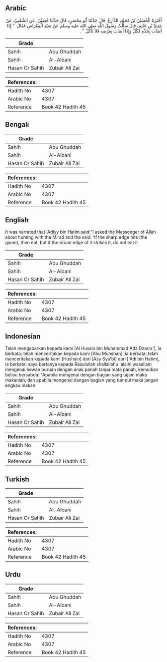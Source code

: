 ## Arabic


<div dir="rtl" lang="ar" style={{fontSize:'larger',backgroundColor:'#f8f9fa',padding:20}}>
أَخْبَرَنَا الْحُسَيْنُ بْنُ مُحَمَّدٍ الذَّارِعُ، قَالَ حَدَّثَنَا أَبُو مِحْصَنٍ، قَالَ حَدَّثَنَا حُصَيْنٌ، عَنِ الشَّعْبِيِّ، عَنْ عَدِيِّ بْنِ حَاتِمٍ، قَالَ سَأَلْتُ رَسُولَ اللَّهِ صلى الله عليه وسلم عَنْ صَيْدِ الْمِعْرَاضِ فَقَالَ ‏ "‏ إِذَا أَصَابَ بِحَدِّهِ فَكُلْ وَإِذَا أَصَابَ بِعَرْضِهِ فَلاَ تَأْكُلْ ‏"‏ ‏.‏
</div>
<div style={{backgroundColor:'#f8f9fa',padding:20, marginBottom: 10}}><table> <thead> <tr> <th>Grade</th> <th></th> </tr> </thead> <tbody> <tr><td>Sahih</td><td>Abu Ghuddah</td></tr><tr><td>Sahih</td><td>Al-Albani</td></tr><tr><td>Hasan Or Sahih</td><td>Zubair Ali Zai</td></tr></tbody></table><table> <thead> <tr> <th>References:</th> <th></th> </tr> </thead> <tbody><tr><td>Hadith No</td><td>4307</td></tr><tr><td>Arabic No</td><td>4307</td></tr><tr><td>Reference</td><td>Book 42 Hadith 45</td></tr></tbody></table></div>

## Bengali


<div dir="ltr" lang="bn" style={{fontSize:'larger',backgroundColor:'#f8f9fa',padding:20}}>

</div>
<div style={{backgroundColor:'#f8f9fa',padding:20, marginBottom: 10}}><table> <thead> <tr> <th>Grade</th> <th></th> </tr> </thead> <tbody> <tr><td>Sahih</td><td>Abu Ghuddah</td></tr><tr><td>Sahih</td><td>Al-Albani</td></tr><tr><td>Hasan Or Sahih</td><td>Zubair Ali Zai</td></tr></tbody></table><table> <thead> <tr> <th>References:</th> <th></th> </tr> </thead> <tbody><tr><td>Hadith No</td><td>4307</td></tr><tr><td>Arabic No</td><td>4307</td></tr><tr><td>Reference</td><td>Book 42 Hadith 45</td></tr></tbody></table></div>

## English


<div dir="ltr" lang="en" style={{fontSize:'larger',backgroundColor:'#f8f9fa',padding:20}}>
It was narrated that 'Adiyy bin Hatim said:"I asked the Messenger of Allah about hunting with the Mirad and the said: 'If the sharp edge hits (the game), then eat, but if the broad edge of it strikes it, do not eat it
</div>
<div style={{backgroundColor:'#f8f9fa',padding:20, marginBottom: 10}}><table> <thead> <tr> <th>Grade</th> <th></th> </tr> </thead> <tbody> <tr><td>Sahih</td><td>Abu Ghuddah</td></tr><tr><td>Sahih</td><td>Al-Albani</td></tr><tr><td>Hasan Or Sahih</td><td>Zubair Ali Zai</td></tr></tbody></table><table> <thead> <tr> <th>References:</th> <th></th> </tr> </thead> <tbody><tr><td>Hadith No</td><td>4307</td></tr><tr><td>Arabic No</td><td>4307</td></tr><tr><td>Reference</td><td>Book 42 Hadith 45</td></tr></tbody></table></div>

## Indonesian


<div dir="ltr" lang="id" style={{fontSize:'larger',backgroundColor:'#f8f9fa',padding:20}}>
Telah mengabarkan kepada kami [Al Husain bin Muhammad Adz Dzarra'], ia berkata; telah menceritakan kepada kami [Abu Muhshan], ia berkata; telah menceritakan kepada kami [Hushain] dari [Asy Sya'bi] dari ['Adi bin Hatim], ia berkata; saya bertanya kepada Rasulullah shallallahu 'alaihi wasallam mengenai hewan buruan dengan anak panah tanpa mata panah, kemudian beliau bersabda: "Apabila mengenai dengan bagian yang tajam maka makanlah, dan apabila mengenai dengan bagian yang tumpul maka jangan engkau makan
</div>
<div style={{backgroundColor:'#f8f9fa',padding:20, marginBottom: 10}}><table> <thead> <tr> <th>Grade</th> <th></th> </tr> </thead> <tbody> <tr><td>Sahih</td><td>Abu Ghuddah</td></tr><tr><td>Sahih</td><td>Al-Albani</td></tr><tr><td>Hasan Or Sahih</td><td>Zubair Ali Zai</td></tr></tbody></table><table> <thead> <tr> <th>References:</th> <th></th> </tr> </thead> <tbody><tr><td>Hadith No</td><td>4307</td></tr><tr><td>Arabic No</td><td>4307</td></tr><tr><td>Reference</td><td>Book 42 Hadith 45</td></tr></tbody></table></div>

## Turkish


<div dir="ltr" lang="tr" style={{fontSize:'larger',backgroundColor:'#f8f9fa',padding:20}}>

</div>
<div style={{backgroundColor:'#f8f9fa',padding:20, marginBottom: 10}}><table> <thead> <tr> <th>Grade</th> <th></th> </tr> </thead> <tbody> <tr><td>Sahih</td><td>Abu Ghuddah</td></tr><tr><td>Sahih</td><td>Al-Albani</td></tr><tr><td>Hasan Or Sahih</td><td>Zubair Ali Zai</td></tr></tbody></table><table> <thead> <tr> <th>References:</th> <th></th> </tr> </thead> <tbody><tr><td>Hadith No</td><td>4307</td></tr><tr><td>Arabic No</td><td>4307</td></tr><tr><td>Reference</td><td>Book 42 Hadith 45</td></tr></tbody></table></div>

## Urdu


<div dir="rtl" lang="ur" style={{fontSize:'larger',backgroundColor:'#f8f9fa',padding:20}}>

</div>
<div style={{backgroundColor:'#f8f9fa',padding:20, marginBottom: 10}}><table> <thead> <tr> <th>Grade</th> <th></th> </tr> </thead> <tbody> <tr><td>Sahih</td><td>Abu Ghuddah</td></tr><tr><td>Sahih</td><td>Al-Albani</td></tr><tr><td>Hasan Or Sahih</td><td>Zubair Ali Zai</td></tr></tbody></table><table> <thead> <tr> <th>References:</th> <th></th> </tr> </thead> <tbody><tr><td>Hadith No</td><td>4307</td></tr><tr><td>Arabic No</td><td>4307</td></tr><tr><td>Reference</td><td>Book 42 Hadith 45</td></tr></tbody></table></div>